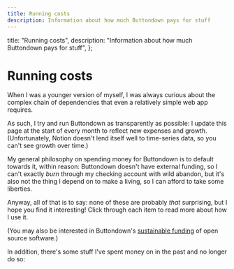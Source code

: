 ```yaml
---
title: Running costs
description: Information about how much Buttondown pays for stuff
---
```



  title: "Running costs",
  description: "Information about how much Buttondown pays for stuff",
};

# Running costs

When I was a younger version of myself, I was always curious about the complex chain of dependencies that even a relatively simple web app requires.

As such, I try and run Buttondown as transparently as possible: I update this page at the start of every month to reflect new expenses and growth. (Unfortunately, Notion doesn't lend itself well to time-series data, so you can't see growth over time.)

My general philosophy on spending money for Buttondown is to default towards it, within reason: Buttondown doesn't have external funding, so I can't exactly _burn_ through my checking account with wild abandon, but it's also not the thing I depend on to make a living, so I can afford to take some liberties.

Anyway, all of that is to say: none of these are probably _that_ surprising, but I hope you find it interesting! Click through each item to read more about how I use it.

(You may also be interested in Buttondown's [sustainable funding](/behind-the-scenes/funding) of open source software.)

<Table
  columns={[
    { title: "Name" },
    { title: "Category" },
    { title: "Cost" },
    { title: "Since" },
  ]}
  content={[
    {
      Name: "Mailgun",
      Category: "Infrastructure",
      Cost: 801,
      Since: "2018/06/01",
    },
    {
      Name: "Heroku",
      Category: "Infrastructure",
      Cost: 554,
      Since: "2018/06/01",
    },
    {
      Name: "Stripe",
      Category: "Administration",
      Cost: 310.3,
      Since: "2018/06/01",
    },
    {
      Name: "StatusPage",
      Category: "Reliability",
      Cost: 29,
      Since: "2020/04/01",
    },
    {
      Name: "Sentry",
      Category: "Reliability",
      Cost: 329,
      Since: "2020/02/01",
    },
    {
      Name: "JetBrains",
      Category: "Productivity",
      Cost: 15,
      Since: "2018/06/01",
    },
    {
      Name: "Fathom",
      Category: "Marketing",
      Cost: 24,
      Since: "2020/04/01",
    },
    {
      Name: "CleanTalk",
      Category: "Data",
      Cost: 11,
      Since: "2019/11/01",
    },
    {
      Name: "Google Suite",
      Category: "Administration",
      Cost: 10,
      Since: "2018/06/01",
    },
    {
      Name: "Postmark",
      Category: "Infrastructure",
      Cost: 10,
      Since: "2019/04/01",
    },
    {
      Name: "Zendesk",
      Category: "Customer service",
      Cost: 10,
      Since: "2019/12/01",
    },
    {
      Name: "PhysicalAddress",
      Category: "Administration",
      Cost: 8,
      Since: "2020/04/01",
    },
    {
      Name: "Slack",
      Category: "Administration",
      Cost: 8,
      Since: "2018/04/01",
    },
    {
      Name: "GitHub",
      Category: "Productivity",
      Cost: 7,
      Since: "2018/04/01",
    },
  ]}
/>

In addition, there's some stuff I've spent money on in the past and no longer do so:

<Table
  columns={[{ title: "Name" }, { title: "Category" }, { title: "Total cost" }]}
  content={[
    {
      Name: "PopSQL",
      Category: "Tooling",
      "Total cost": 40,
    },
    {
      Name: "Briefmetrics",
      Category: "Tooling",
      "Total cost": 266,
    },
    {
      Name: "Amazon Web Services",
      Category: "Infrastructure",
      "Total cost": 247,
    },
    {
      Name: "Stripe Atlas",
      Category: "Administration",
      "Total cost": 500,
    },
    {
      Name: "Google Adwords",
      Category: "Marketing",
      "Total cost": 90,
    },
    {
      Name: "Pingdom",
      Category: "Reliability",
      "Total cost": 280,
    },
    {
      Name: "CircleCI",
      Category: "Tooling",
      "Total cost": 100,
    },
    {
      Name: "Clearbit",
      Category: "Data",
      "Total cost": 899,
    },
    {
      Name: "FullContact",
      Category: "Data",
      "Total cost": 990,
    },
    {
      Name: "Ghost",
      Category: "Marketing",
      "Total cost": 256,
    },
    {
      Name: "Ship",
      Category: "Tooling",
      "Total cost": 108,
    },
    {
      Name: "@buttondown",
      Category: "Marketing",
      "Total cost": 1000,
    },
  ]}
/>
